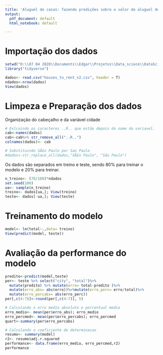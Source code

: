 ```yaml
---
title: 'Aluguel de casas: fazendo predições sobre o valor de aluguel decasas.'
output:
  pdf_document: default
  html_notebook: default

---
```


# Importação dos dados
```r
setwd("D:\\07 04 2020\\Documents\\Edgar\\Projetos\\Data_sciece\\DataScience_projects\\Vendas_casa")
library("tidyverse")

dados<- read.csv("houses_to_rent_v2.csv", header = T)
ndados<-nrow(dados) 
View(dados)
```

# Limpeza e Preparação dos dados

Organização do cabeçalho e da variável cidade
```r
# Exlcuindo os caracteres ..R.. que estão depois do nome da variavel.
cab<-names(dados)
cab<-cab%>% str_remove_all("..R..")
colnames(dados)<- cab

# Substituindo SÃ£o Paulo por Sao Paulo
#dados<-str_replace_all(dados,"SÃ£o Paulo", "São Paulo")
```
Os dados são separados em treino e teste, sendo 80% para treinar o modelo e 20%
para treinar.
```r
n_treino<- (70/100)*ndados
set.seed(100)
ua<- sample(n_treino)
treino<- dados[ua,]; View(treino)
teste<- dados[-ua,]; View(teste)
```


# Treinamento do modelo
```r
model<- lm(total~.,data= treino)
View(predict(model, teste))

```

# Avaliação da performance do modelo
```r
predito<-predict(model,teste)
per<- teste %>% select("city", "total")%>%
  mutate(predito) %>% mutate(erro= total-predito )%>%
  mutate(erro_abs= abs(erro))%>%mutate(erro_perc= erro/total)%>% 
  mutate(erro_percabs= abs(erro_perc))
per[,c(4:7)]<-round(per[,c(4:7)], 5)

# Calculando o erro medio absoluto e percentual medio
erro_medio<- mean(per$erro_abs); erro_medio
erro_percmed<- mean(per$erro_percabs); erro_percmed
quart<-summary(per$erro_percabs)

# Calculando o coeficiente de determinacao
resumo<- summary(model)
r2<- resumo$adj.r.squared
performance<- data.frame(erro_medio, erro_percmed,r2)
performance
```





